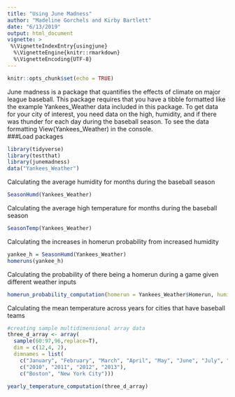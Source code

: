 ```yaml
---
title: "Using June Madness"
author: "Madeline Gorchels and Kirby Bartlett"
date: "6/13/2019"
output: html_document
vignette: >
 %\VignetteIndexEntry{usingjune}
  %\VignetteEngine{knitr::rmarkdown}
  %\VignetteEncoding{UTF-8}
---
```


```r
knitr::opts_chunk$set(echo = TRUE)
```

June madness is a package that quantifies the effects of climate on major league baseball. This package requires that you have a tibble formatted like the example Yankees_Weather data included in this package. To get data for your city of interest, you need data on the high, humidity, and if there was thunder for each day during the baseball season. To see the data formatting View(Yankees_Weather) in the console.  
###Load packages
```r
library(tidyverse)
library(testthat)
library(junemadness)
data("Yankees_Weather")

```


Calculating the average humidity for months during the baseball season
```r
SeasonHumd(Yankees_Weather)
```

Calculating the average high temperature for months during the baseball season

```r
SeasonTemp(Yankees_Weather)
```

Calculating the increases in homerun probability from increased humidity 

```r
yankee_h = SeasonHumd(Yankees_Weather)
homeruns(yankee_h)
```

Calculating the probability of there being a homerun during a game given different weather inputs
```r

homerun_probability_computation(homerun = Yankees_Weather$Homerun, humid = Yankees_Weather$humidity, temp = Yankees_Weather$high, temperature = 87, humidity = 99)
```


Calculating the mean temperature across years for cities that have baseball teams
```r
#creating sample multidimensional array data
three_d_array <- array(
  sample(60:97,96,replace=T),
  dim = c(12,4, 2),
  dimnames = list(
    c("January", "February", "March", "April", "May", "June", "July", "August", "September", "October", "November", "December"),
    c("2010", "2011", "2012", "2013"),
    c("Boston", "New York City")))

yearly_temperature_computation(three_d_array)
```

